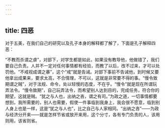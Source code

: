 ```yaml
---
---
---
```

title: 四恶
---




对于五美，在我们自己的研究以及孔子本身的解释都了解了，下面是孔子解释四恶：

“不教而杀谓之虐”，对部下，对学生都是如此，如果没有教导他，他做错了，我们要自己负责。人并不一定对任何事情都有经验，而教了以后，改不过来，才可以处罚他。“不戒视成谓之暴”，这个“戒”就是告诫。对部下事前不告诫他，到时候又要他拿出成果来，要求太高，不合情理，不可以，这就是非常要不得的事。“慢令致期谓之贼”，对于法规、命令，处以轻慢的态度，不在乎。“慢令”就是现在所谓玩弄法令。“慢令致期”，自己玩弄法令，而希望别人达到目的，完成任务，符合你的期望，这就是贼。“犹之与人也，出纳之吝，谓之有司。”为政之道，一切事情都要想到，我所需要的，别人也需要，假使一件事临到我身上，我会很不愿意，临到别人身上也是一样，这是“犹之与人也”，比之自己与人家相同。“出纳之吝”——为政与经济分开来——就是怎样节省或放开来用，这个分寸，各有专门负责的人，该用则用，该省则省。